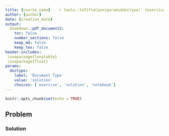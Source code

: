 ```yaml
---
title: {course_name} - `r tools::toTitleCase(params$doctype)` {exercise_count}
author: {author}
date: {creation_date}
output:
  bookdown::pdf_document2:
    toc: false
    number_sections: false
    keep_md: false
    keep_tex: false
header-includes:
 \usepackage{longtable}
 \usepackage{float}
params:
  doctype:
    label: 'Document Type'
    value: 'solution'
    choices: ['exercise', 'solution', 'notebook']
---
```



```r
knitr::opts_chunk$set(echo = TRUE)
```


## Problem

<!-- your-solution-start
### Your Solution

---  your-solution-end -->


<!-- master-solution-start -->

### Solution

<!-- master-solution-end -->

